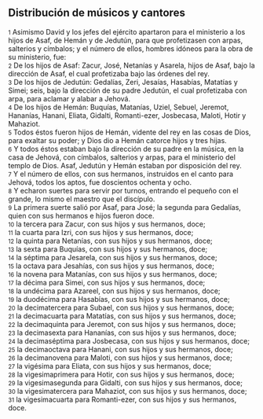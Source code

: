 == Distribución de músicos y cantores ==

{{anchor|1}} <small>1</small> Asimismo David y los jefes del ejército apartaron para el ministerio a los hijos de Asaf, de Hemán y de Jedutún, para que profetizasen con arpas, salterios y címbalos; y el número de ellos, hombres idóneos para la obra de su ministerio, fue:<br>
{{anchor|2}} <small>2</small> De los hijos de Asaf: Zacur, José, Netanías y Asarela, hijos de Asaf, bajo la dirección de Asaf, el cual profetizaba bajo las órdenes del rey.<br>
{{anchor|3}} <small>3</small> De los hijos de Jedutún: Gedalías, Zeri, Jesaías, Hasabías, Matatías y Simei; seis, bajo la dirección de su padre Jedutún, el cual profetizaba con arpa, para aclamar y alabar a Jehová.<br>
{{anchor|4}} <small>4</small> De los hijos de Hemán: Buquías, Matanías, Uziel, Sebuel, Jeremot, Hananías, Hanani, Eliata, Gidalti, Romanti-ezer, Josbecasa, Maloti, Hotir y Mahaziot.<br>
{{anchor|5}} <small>5</small> Todos éstos fueron hijos de Hemán, vidente del rey en las cosas de Dios, para exaltar su poder; y Dios dio a Hemán catorce hijos y tres hijas.<br>
{{anchor|6}} <small>6</small> Y todos éstos estaban bajo la dirección de su padre en la música, en la casa de Jehová, con címbalos, salterios y arpas, para el ministerio del templo de Dios. Asaf, Jedutún y Hemán estaban por disposición del rey.<br>
{{anchor|7}} <small>7</small> Y el número de ellos, con sus hermanos, instruidos en el canto para Jehová, todos los aptos, fue doscientos ochenta y ocho.<br>
{{anchor|8}} <small>8</small> Y echaron suertes para servir por turnos, entrando el pequeño con el grande, lo mismo el maestro que el discípulo.<br>
{{anchor|9}} <small>9</small> La primera suerte salió por Asaf, para José; la segunda para Gedalías, quien con sus hermanos e hijos fueron doce.<br>
{{anchor|10}} <small>10</small> la tercera para Zacur, con sus hijos y sus hermanos, doce;<br>
{{anchor|11}} <small>11</small> la cuarta para Izri, con sus hijos y sus hermanos, doce;<br>
{{anchor|12}} <small>12</small> la quinta para Netanías, con sus hijos y sus hermanos, doce;<br>
{{anchor|13}} <small>13</small> la sexta para Buquías, con sus hijos y sus hermanos, doce;<br>
{{anchor|14}} <small>14</small> la séptima para Jesarela, con sus hijos y sus hermanos, doce;<br>
{{anchor|15}} <small>15</small> la octava para Jesahías, con sus hijos y sus hermanos, doce;<br>
{{anchor|16}} <small>16</small> la novena para Matanías, con sus hijos y sus hermanos, doce;<br>
{{anchor|17}} <small>17</small> la décima para Simei, con sus hijos y sus hermanos, doce;<br>
{{anchor|18}} <small>18</small> la undécima para Azareel, con sus hijos y sus hermanos, doce;<br>
{{anchor|19}} <small>19</small> la duodécima para Hasabías, con sus hijos y sus hermanos, doce;<br>
{{anchor|20}} <small>20</small> la decimatercera para Subael, con sus hijos y sus hermanos, doce;<br>
{{anchor|21}} <small>21</small> la decimacuarta para Matatías, con sus hijos y sus hermanos, doce;<br>
{{anchor|22}} <small>22</small> la decimaquinta para Jeremot, con sus hijos y sus hermanos, doce;<br>
{{anchor|23}} <small>23</small> la decimasexta para Hananías, con sus hijos y sus hermanos, doce;<br>
{{anchor|24}} <small>24</small> la decimaséptima para Josbecasa, con sus hijos y sus hermanos, doce;<br>
{{anchor|25}} <small>25</small> la decimaoctava para Hanani, con sus hijos y sus hermanos, doce;<br>
{{anchor|26}} <small>26</small> la decimanovena para Maloti, con sus hijos y sus hermanos, doce;<br>
{{anchor|27}} <small>27</small> la vigésima para Eliata, con sus hijos y sus hermanos, doce;<br>
{{anchor|28}} <small>28</small> la vigesimaprimera para Hotir, con sus hijos y sus hermanos, doce;<br>
{{anchor|29}} <small>29</small> la vigesimasegunda para Gidalti, con sus hijos y sus hermanos, doce;<br>
{{anchor|30}} <small>30</small> la vigesimatercera para Mahaziot, con sus hijos y sus hermanos, doce;<br>
{{anchor|31}} <small>31</small> la vigesimacuarta para Romanti-ezer, con sus hijos y sus hermanos, doce.<br>
